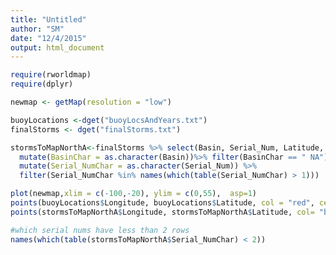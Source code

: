 ```yaml
---
title: "Untitled"
author: "SM"
date: "12/4/2015"
output: html_document
---
```


```r
require(rworldmap)
require(dplyr)

```

```r
newmap <- getMap(resolution = "low")

buoyLocations <-dget("buoyLocsAndYears.txt")
finalStorms <- dget("finalStorms.txt")

stormsToMapNorthA<-finalStorms %>% select(Basin, Serial_Num, Latitude, Longitude) %>%
  mutate(BasinChar = as.character(Basin))%>% filter(BasinChar == " NA") %>%
  mutate(Serial_NumChar = as.character(Serial_Num)) %>% 
  filter(Serial_NumChar %in% names(which(table(Serial_NumChar) > 1)))

plot(newmap,xlim = c(-100,-20), ylim = c(0,55),  asp=1)
points(buoyLocations$Longitude, buoyLocations$Latitude, col = "red", cex = 0.6)
points(stormsToMapNorthA$Longitude, stormsToMapNorthA$Latitude, col= "blue", cex =0.6, pch =16)

#which serial nums have less than 2 rows
names(which(table(stormsToMapNorthA$Serial_NumChar) < 2))
```